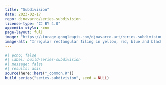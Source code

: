 ```yaml
---
title: "Subdivision"
date: 2023-02-17
repo: djnavarro/series-subdivision
license-type: "CC BY 4.0"
appendix-style: none
page-layout: full
image: "https://storage.googleapis.com/djnavarro-art/series-subdivision/800/subdivision_12_2249.png"
image-alt: "Irregular rectangular tiling in yellow, red, blue and black, with circular shaped disruptions to the pattern"
---
```

   
::: {.grid}
  
```r
#| echo: false
#| label: build-series-subdivision
#| message: false
#| results: asis
source(here::here("_common.R"))
build_series("series-subdivision", seed = NULL)
```
   
:::
   

